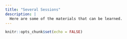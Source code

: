 ```yaml
---
title: "Several Sessions"
description: |
  Here are some of the materials that can be learned.
---
```


```r
knitr::opts_chunk$set(echo = FALSE)
```

